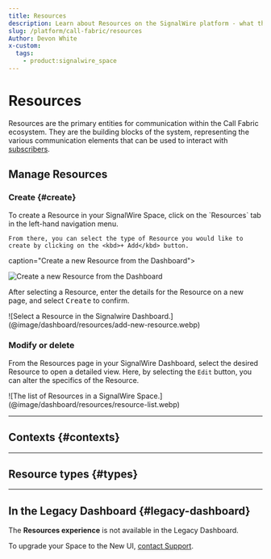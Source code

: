 ```yaml
---
title: Resources
description: Learn about Resources on the SignalWire platform - what they are, how they work, and how to manage them in the Dashboard.
slug: /platform/call-fabric/resources
Author: Devon White
x-custom:
  tags:
    - product:signalwire_space
---
```



# Resources

Resources are the primary entities for communication within the Call Fabric ecosystem.
They are the building blocks of the system, representing the various communication elements
that can be used to interact with 
[subscribers](/platform/call-fabric#subscribers). 

<!--todo

<CardGroup cols={4}>

  <Card title="Subscribers" href="#subscribers"></Card>
  
  <Card title="SWML Scripts" href="#swml-scripts"></Card>

  <Card title="cXML Scripts" href="#cxml-scripts"></Card>

  <Card title="AI Agents" href="#ai-agents"></Card>

  <Card title="Video rooms" href="#video-rooms"></Card>

  <Card title="RELAY Applications" href="#relay-applications"></Card>

  <Card title="FreeSWITCH Connectors" href="#freeswitch-connectors"></Card>

  <Card title="Call Flows" href="#call-flows"></Card>

  <Card title="SIP Endpoints" href="#sip-endpoints"></Card>

</CardGroup>

-->

## Manage Resources

### Create {#create}

<div className="row">
  
  <div className="col col--6">
    To create a Resource in your SignalWire Space, click on the `Resources` tab in the left-hand navigation menu.
    
    From there, you can select the type of Resource you would like to create by clicking on the <kbd>+ Add</kbd> button.
  </div>
  
  <div className="col col--6">
    <ResourceAdmonition/>
  </div>
  
</div>

<Frame 

  caption="Create a new Resource from the Dashboard">

  ![Create a new Resource from the Dashboard](@image/dashboard/home-resources-marked.webp)

</Frame>

After selecting a Resource, 
enter the details for the Resource on a new page,
and select <kbd>Create</kbd> to confirm.

<Frame caption="The Resource selection menu">
  ![Select a Resource in the Signalwire Dashboard.](@image/dashboard/resources/add-new-resource.webp)
</Frame>

### Modify or delete

From the Resources page in your SignalWire Dashboard, select the desired Resource to open a detailed view.
Here, by selecting the `Edit` button, you can alter the specifics of the Resource.

<Frame caption="The list of Resources in a SignalWire Space">
  ![The list of Resources in a SignalWire Space.](@image/dashboard/resources/resource-list.webp)
</Frame>

---

## Contexts {#contexts}

<ResourceContexts />

---

## **Resource types** {#types}





---

## In the Legacy Dashboard {#legacy-dashboard}

The **Resources experience** is not available in the Legacy Dashboard.

To upgrade your Space to the New UI, [contact Support](https://support.signalwire.com/).

<UiAccordion/>